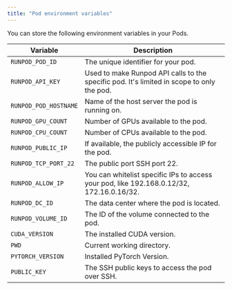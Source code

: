 ```yaml
---
title: "Pod environment variables"
---
```


You can store the following environment variables in your Pods.

| Variable              | Description                                                                               |
| --------------------- | ----------------------------------------------------------------------------------------- |
| `RUNPOD_POD_ID`       | The unique identifier for your pod.                                                       |
| `RUNPOD_API_KEY`      | Used to make Runpod API calls to the specific pod. It's limited in scope to only the pod. |
| `RUNPOD_POD_HOSTNAME` | Name of the host server the pod is running on.                                            |
| `RUNPOD_GPU_COUNT`    | Number of GPUs available to the pod.                                                      |
| `RUNPOD_CPU_COUNT`    | Number of CPUs available to the pod.                                                      |
| `RUNPOD_PUBLIC_IP`    | If available, the publicly accessible IP for the pod.                                     |
| `RUNPOD_TCP_PORT_22`  | The public port SSH port 22.                                                              |
| `RUNPOD_ALLOW_IP`     | You can whitelist specific IPs to access your pod, like 192.168.0.12/32, 172.16.0.16/32.  |
| `RUNPOD_DC_ID`        | The data center where the pod is located.                                                 |
| `RUNPOD_VOLUME_ID`    | The ID of the volume connected to the pod.                                                |
| `CUDA_VERSION`        | The installed CUDA version.                                                               |
| `PWD`                 | Current working directory.                                                                |
| `PYTORCH_VERSION`     | Installed PyTorch Version.                                                                |
| `PUBLIC_KEY`          | The SSH public keys to access the pod over SSH.                                           |
